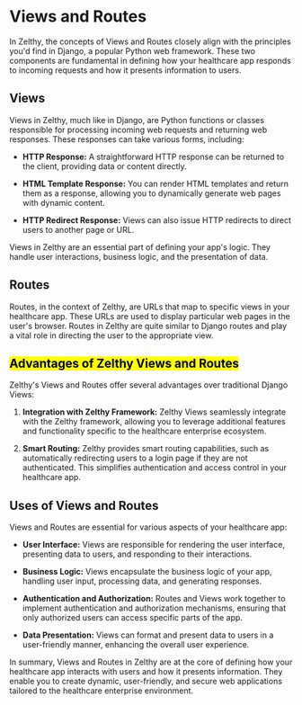 # Views and Routes

In Zelthy, the concepts of Views and Routes closely align with the principles you'd find in Django, a popular Python web framework. These two components are fundamental in defining how your healthcare app responds to incoming requests and how it presents information to users.

## Views

Views in Zelthy, much like in Django, are Python functions or classes responsible for processing incoming web requests and returning web responses. These responses can take various forms, including:

- **HTTP Response:** A straightforward HTTP response can be returned to the client, providing data or content directly.

- **HTML Template Response:** You can render HTML templates and return them as a response, allowing you to dynamically generate web pages with dynamic content.

- **HTTP Redirect Response:** Views can also issue HTTP redirects to direct users to another page or URL.

Views in Zelthy are an essential part of defining your app's logic. They handle user interactions, business logic, and the presentation of data.

## Routes

Routes, in the context of Zelthy, are URLs that map to specific views in your healthcare app. These URLs are used to display particular web pages in the user's browser. Routes in Zelthy are quite similar to Django routes and play a vital role in directing the user to the appropriate view.

## <mark>Advantages of Zelthy Views and Routes</mark>

Zelthy's Views and Routes offer several advantages over traditional Django Views:

1. **Integration with Zelthy Framework:** Zelthy Views seamlessly integrate with the Zelthy framework, allowing you to leverage additional features and functionality specific to the healthcare enterprise ecosystem.

2. **Smart Routing:** Zelthy provides smart routing capabilities, such as automatically redirecting users to a login page if they are not authenticated. This simplifies authentication and access control in your healthcare app.

## Uses of Views and Routes

Views and Routes are essential for various aspects of your healthcare app:

- **User Interface:** Views are responsible for rendering the user interface, presenting data to users, and responding to their interactions.

- **Business Logic:** Views encapsulate the business logic of your app, handling user input, processing data, and generating responses.

- **Authentication and Authorization:** Routes and Views work together to implement authentication and authorization mechanisms, ensuring that only authorized users can access specific parts of the app.

- **Data Presentation:** Views can format and present data to users in a user-friendly manner, enhancing the overall user experience.

In summary, Views and Routes in Zelthy are at the core of defining how your healthcare app interacts with users and how it presents information. They enable you to create dynamic, user-friendly, and secure web applications tailored to the healthcare enterprise environment.